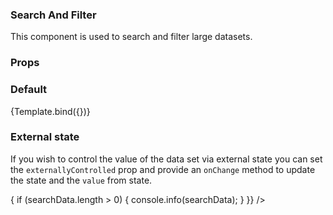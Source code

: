 

<Meta title="SearchAndFilter" component={SearchAndFilter} />


### Search And Filter

This component is used to search and filter large datasets.

### Props

<ArgsTable of={SearchAndFilter} />

### Default

<Canvas>
  <Story name="Default">{Template.bind({})}</Story>
</Canvas>

### External state

If you wish to control the value of the data set via external state you can set
the `externallyControlled` prop and provide an `onChange` method to update the
state and the `value` from state.

<Canvas>
  <Story name="External state">
    <SearchAndFilter
      externallyControlled
      filterPanelData={[
        {
          id: 0,
          heading: "Cloud",
          chips: [
            { lead: "Cloud", value: "Google" },
            { lead: "Cloud", value: "AWS" },
            { lead: "Cloud", value: "Azure" },
          ],
        },
        {
          id: 1,
          heading: "Region",
          chips: [
            { lead: "Region", value: "us-east1" },
            { lead: "Region", value: "us-north2" },
            { lead: "Region", value: "us-south3" },
            { lead: "Region", value: "us-north4" },
            { lead: "Region", value: "us-east5" },
            { lead: "Region", value: "us-south6" },
            { lead: "Region", value: "us-east7" },
            { lead: "Region", value: "us-east8" },
            { lead: "Region", value: "us-east9" },
            { lead: "Region", value: "us-east10" },
          ],
        },
        {
          id: 2,
          heading: "Owner",
          chips: [
            { lead: "Owner", value: "foo" },
            { lead: "Owner", value: "bar" },
            { lead: "Owner", value: "baz" },
          ],
        },
      ]}
      returnSearchData={(searchData) => {
        if (searchData.length > 0) {
          console.info(searchData);
        }
      }}
    />
  </Story>
</Canvas>
